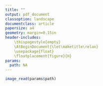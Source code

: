 ```yaml
---
title: ""
output: pdf_document
classoption: landscape
documentclass: article
papersize: a4
geometry: margin=0.15in
header-includes:
    \thispagestyle{empty}
    \AtBeginDocument{\let\maketitle\relax}
    \usepackage{float}
    \floatplacement{figure}{H}
params:
  path: NA
---
```


```r
image_read(params$path)
```
